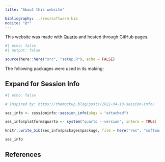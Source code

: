 ```yaml
---
title: "About this website"

bibliography: ../res/software.bib
nocite: "@*"
---
```


This website was made with [Quarto](https://quarto.org/) and hosted through GitHub pages.

```r
#| echo: false
#| output: false

source(here::here("src", "setup.R"), echo = FALSE)
```

The following packages were used in its making:

:::{.callout-tip appearance="simple" collapse="true"}

## Expand for Session Info

```r
#| echo: false

# Inspired by: https://themockup.blog/posts/2022-04-18-session-info/

ses_info <- sessioninfo::session_info(pkgs = "attached")

ses_info$platform$quarto <- system("quarto --version", intern = TRUE)

knitr::write_bib(ses_info$packages$package, file = here("res", "software.bib"), prefix = "")

ses_info
```

:::

## References {.unnumbered .unlisted}

::: {#refs}
:::
